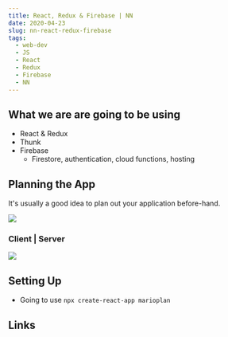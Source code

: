 ```yaml
---
title: React, Redux & Firebase | NN
date: 2020-04-23
slug: nn-react-redux-firebase
tags:
  - web-dev
  - JS
  - React
  - Redux
  - Firebase
  - NN
---
```


## What we are are going to be using 
- React & Redux 
- Thunk
- Firebase 
    - Firestore, authentication, cloud functions, hosting

## Planning the App
It's usually a good idea to plan out your application before-hand. 

![](planning-the-app.png)

### Client | Server 
![](client-server.png)

## Setting Up 
- Going to use `npx create-react-app marioplan`



## Links 
